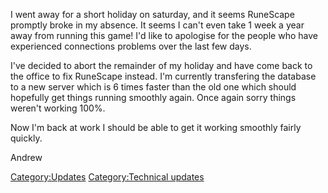 {{update|date=18 July 2002}}
I went away for a short holiday on saturday, and it seems RuneScape promptly broke in my absence. It seems I can't even take 1 week a year away from running this game! I'd like to apologise for the people who have experienced connections problems over the last few days.

I've decided to abort the remainder of my holiday and have come back to the office to fix RuneScape instead. I'm currently transfering the database to a new server which is 6 times faster than the old one which should hopefully get things running smoothly again. Once again sorry things weren't working 100%.

Now I'm back at work I should be able to get it working smoothly fairly quickly.

Andrew
[[Category:Updates]]
[[Category:Technical updates]]
